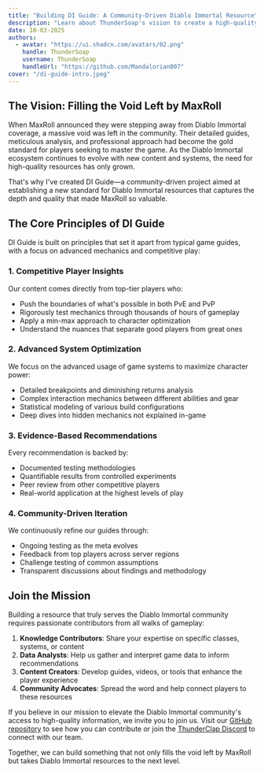 ```yaml
---
title: "Building DI Guide: A Community-Driven Diablo Immortal Resource"
description: "Learn about ThunderSoap's vision to create a high-quality, comprehensive Diablo Immortal guide resource inspired by the legacy of MaxRoll."
date: 10-03-2025
authors:
  - avatar: "https://ui.shadcn.com/avatars/02.png"
    handle: ThunderSoap
    username: ThunderSoap
    handleUrl: "https://github.com/Mandalorian007"
cover: "/di-guide-intro.jpeg"
---
```


## The Vision: Filling the Void Left by MaxRoll

When MaxRoll announced they were stepping away from Diablo Immortal coverage, a massive void was left in the community. Their detailed guides, meticulous analysis, and professional approach had become the gold standard for players seeking to master the game. As the Diablo Immortal ecosystem continues to evolve with new content and systems, the need for high-quality resources has only grown.

That's why I've created DI Guide—a community-driven project aimed at establishing a new standard for Diablo Immortal resources that captures the depth and quality that made MaxRoll so valuable.

## The Core Principles of DI Guide

DI Guide is built on principles that set it apart from typical game guides, with a focus on advanced mechanics and competitive play:

### 1. Competitive Player Insights

Our content comes directly from top-tier players who:
- Push the boundaries of what's possible in both PvE and PvP
- Rigorously test mechanics through thousands of hours of gameplay
- Apply a min-max approach to character optimization
- Understand the nuances that separate good players from great ones

### 2. Advanced System Optimization

We focus on the advanced usage of game systems to maximize character power:
- Detailed breakpoints and diminishing returns analysis
- Complex interaction mechanics between different abilities and gear
- Statistical modeling of various build configurations
- Deep dives into hidden mechanics not explained in-game

### 3. Evidence-Based Recommendations

Every recommendation is backed by:
- Documented testing methodologies
- Quantifiable results from controlled experiments
- Peer review from other competitive players
- Real-world application at the highest levels of play

### 4. Community-Driven Iteration

We continuously refine our guides through:
- Ongoing testing as the meta evolves
- Feedback from top players across server regions
- Challenge testing of common assumptions
- Transparent discussions about findings and methodology

## Join the Mission

Building a resource that truly serves the Diablo Immortal community requires passionate contributors from all walks of gameplay:

1. **Knowledge Contributors**: Share your expertise on specific classes, systems, or content
2. **Data Analysts**: Help us gather and interpret game data to inform recommendations
3. **Content Creators**: Develop guides, videos, or tools that enhance the player experience
4. **Community Advocates**: Spread the word and help connect players to these resources

If you believe in our mission to elevate the Diablo Immortal community's access to high-quality information, we invite you to join us. Visit our [GitHub repository](https://github.com/Mandalorian007/di-guide) to see how you can contribute or join the [ThunderClap Discord](https://discord.gg/thunderclap) to connect with our team.

Together, we can build something that not only fills the void left by MaxRoll but takes Diablo Immortal resources to the next level.
